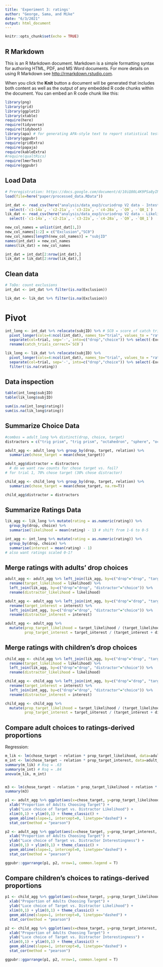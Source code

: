```yaml
---
title: 'Experiment 3: ratings'
author: "George, Sama, and Mike"
date: "6/3/2021"
output: html_document
---
```


```r
knitr::opts_chunk$set(echo = TRUE)
```

## R Markdown

This is an R Markdown document. Markdown is a simple formatting syntax for authoring HTML, PDF, and MS Word documents. For more details on using R Markdown see <http://rmarkdown.rstudio.com>.

When you click the **Knit** button a document will be generated that includes both content as well as the output of any embedded R code chunks within the document. You can embed an R code chunk like this:

```r
library(png)
library(grid)
library(ggplot2)
library(xtable)
require(here)
require(tidyverse)
require(tidyboot)
library(apa) # for generating APA-style text to report statistical tests
library(ggpubr)
require(gridExtra)
require(papaja)
require(kableExtra)
#require(qualtRics)
require(lmerTest)
require(ggpubr)
```

## Load Data

```r
# Preregistration: https://docs.google.com/document/d/10iQ80L4K9PSa8yINPcjURj7xl10hXxzFHqtsS3DnsII/edit
load(file=here("paper/processed_data.RData")) 

int_dat <- read_csv(here("analysis/data_exp3/curiodrop V2 data - Intestingness.csv")) %>% 
  select(-`c1-14a`, -`c2-21a`, -`c3-22a`, -`c4-28a`, -`Q9`, -`Q8_1`)
lik_dat <- read_csv(here("analysis/data_exp3/curiodrop V2 data - Likelihood.csv")) %>%
  select(-`c1-14a`, -`c2-21a`, -`c3-22a`, -`c4-28a`, -`Q9`, -`Q8_1`)

new_col_names = unlist(int_dat[1,])
new_col_names[1:2] = c("Exclusion","SC0")
new_col_names[length(new_col_names)] = "subjID"
names(int_dat) = new_col_names
names(lik_dat) = new_col_names

int_dat = int_dat[2:nrow(int_dat),]
lik_dat = lik_dat[2:nrow(lik_dat),]
```

## Clean data

```r
# ToDo: count exclusions
int_dat <- int_dat %>% filter(is.na(Exclusion))

lik_dat <- lik_dat %>% filter(is.na(Exclusion))
```

# Pivot

```r
int_long <- int_dat %>% relocate(subjID) %>% # SC0 = score of catch trials
  pivot_longer(cols=4:ncol(int_dat), names_to="trial", values_to = "rating") %>%
  separate(col=trial, sep='-', into=c("drop","choice")) %>% select(-Exclusion) %>%
  rename(catch_trials_correct=`SC0`)

lik_long <- lik_dat %>% relocate(subjID) %>%
  pivot_longer(cols=4:ncol(int_dat), names_to="trial", values_to = "rating") %>%
  separate(col=trial, sep='-', into=c("drop","choice")) %>% select(-Exclusion) %>%
  filter(!is.na(rating))
```

## Data inspection

```r
table(int_long$subjID)
table(lik_long$subjID)

sum(is.na(int_long$rating))
sum(is.na(lik_long$rating))

```

## Summarize Choice Data

```r
#combos = adult_long %>% distinct(drop, choice, target)
distractors = c("trig prism", "trig prism", "octahedron", "sphere", "octahedron", "pyramid", "pyramid", "sphere", "sphere", "pyramid", "octahedron", "dumbbell", "dumbbell", "sphere", "pentagon", "cone", "octahedron", "dumbbell", "dumbbell", "cone")

adult_agg <- adult_long %>% group_by(drop, target, relation) %>%
  summarize(chose_target = mean(chose_target))

adult_agg$distractor = distractors
  # do we want raw counts for chose target vs. foil?
# for trial 1, 70% chose target (30% chose distractor)

child_agg <- child_long %>% group_by(drop, target, relation) %>%
  summarize(chose_target = mean(chose_target, na.rm=T)) 

child_agg$distractor = distractors
```

## Summarize Ratings Data

```r
lik_agg <- lik_long %>% mutate(rating = as.numeric(rating)) %>%
  group_by(drop, choice) %>%
  summarise(likelihood = mean(rating) - 1) # shift from 1-6 to 0-5

int_agg <- int_long %>% mutate(rating = as.numeric(rating)) %>%
  group_by(drop, choice) %>%
  summarise(interest = mean(rating) - 1) 
# also want ratings scaled 0-1?
```

## Merge ratings with adults' drop choices

```r
adult_agg <- adult_agg %>% left_join(lik_agg, by=c("drop"="drop", "target"="choice")) %>%
  rename(target_likelihood = likelihood) %>%
  left_join(lik_agg, by=c("drop"="drop", "distractor"="choice")) %>%
  rename(distractor_likelihood = likelihood)

adult_agg <- adult_agg %>% left_join(int_agg, by=c("drop"="drop", "target"="choice")) %>%
  rename(target_interest = interest) %>%
  left_join(int_agg, by=c("drop"="drop", "distractor"="choice")) %>%
  rename(distractor_interest = interest)

adult_agg <- adult_agg %>% 
  mutate(prop_target_likelihood = target_likelihood / (target_likelihood + distractor_likelihood),
         prop_target_interest = target_interest / (target_interest + distractor_interest))
```


## Merge ratings with children's drop choices

```r
child_agg <- child_agg %>% left_join(lik_agg, by=c("drop"="drop", "target"="choice")) %>%
  rename(target_likelihood = likelihood) %>%
  left_join(lik_agg, by=c("drop"="drop", "distractor"="choice")) %>%
  rename(distractor_likelihood = likelihood)

child_agg <- child_agg %>% left_join(int_agg, by=c("drop"="drop", "target"="choice")) %>%
  rename(target_interest = interest) %>%
  left_join(int_agg, by=c("drop"="drop", "distractor"="choice")) %>%
  rename(distractor_interest = interest)

child_agg <- child_agg %>% 
  mutate(prop_target_likelihood = target_likelihood / (target_likelihood + distractor_likelihood),
         prop_target_interest = target_interest / (target_interest + distractor_interest))
```


## Compare adult choices to ratings-derived proportions

Regression:

```r
m_lik <- lm(chose_target ~ relation * prop_target_likelihood, data=adult_agg)
m_int <- lm(chose_target ~ relation * prop_target_interest, data=adult_agg)
summary(m_lik) # Rsq = .63
summary(m_int) # Rsq = .84
anova(m_lik, m_int)


m3 <- lm(chose_target ~ relation * prop_target_likelihood + relation * prop_target_interest, data=adult_agg)
summary(m3)
```


```r
p1 <- adult_agg %>% ggplot(aes(x=chose_target, y=prop_target_likelihood, color=relation)) + geom_point() +
  xlab("Proportion of Adults Choosing Target") +
  ylab("Luce choice of Target vs. Distractor Likelihood") +
  xlim(0,1) + ylim(0,1) + theme_classic() +
  geom_abline(slope=1, intercept=0, linetype="dashed") +
  stat_cor(method = "pearson") 

p2 <- adult_agg %>% ggplot(aes(x=chose_target, y=prop_target_interest, color=relation)) + geom_point() +
  xlab("Proportion of Adults Choosing Target") +
  ylab("Luce choice of Target vs. Distractor Interestingness") +
  xlim(0,1) + ylim(0,1) + theme_classic() +
  geom_abline(slope=1, intercept=0, linetype="dashed") +
  stat_cor(method = "pearson")

ggpubr::ggarrange(p1, p2, nrow=1, common.legend = T)
```

## Compare children's choices to ratings-derived proportions

```r
p1 <- child_agg %>% ggplot(aes(x=chose_target, y=prop_target_likelihood, color=relation)) + geom_point() +
  xlab("Proportion of Adults Choosing Target") +
  ylab("Luce choice of Target vs. Distractor Likelihood") +
  xlim(0,1) + ylim(0,1) + theme_classic() +
  geom_abline(slope=1, intercept=0, linetype="dashed") +
  stat_cor(method = "pearson") 

p2 <- child_agg %>% ggplot(aes(x=chose_target, y=prop_target_interest, color=relation)) + geom_point() +
  xlab("Proportion of Adults Choosing Target") +
  ylab("Luce choice of Target vs. Distractor Interestingness") +
  xlim(0,1) + ylim(0,1) + theme_classic() +
  geom_abline(slope=1, intercept=0, linetype="dashed") +
  stat_cor(method = "pearson")

ggpubr::ggarrange(p1, p2, nrow=1, common.legend = T)
```